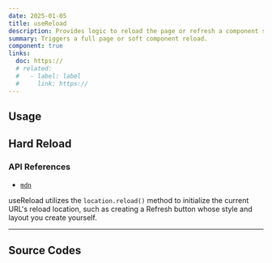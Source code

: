 ```yaml
---
date: 2025-01-05
title: useReload
description: Provides logic to reload the page or refresh a component state programmatically.
summary: Triggers a full page or soft component reload.
component: true
links:
  doc: https://
  # related:
  #   - label: label
  #     link: https://
---
```


## Usage

<UseReloadDemosUsage />

## Hard Reload

<UseReloadDemosReloadWindow />

### API References

- [`mdn`](https://developer.mozilla.org/en-US/docs/Web/API/Location/reload)

useReload utilizes the `location.reload()` method to initialize the current URL's reload location, such as creating a Refresh button whose style and layout you create yourself.

---

## Source Codes

<SourceCodes name="use-reload" />
